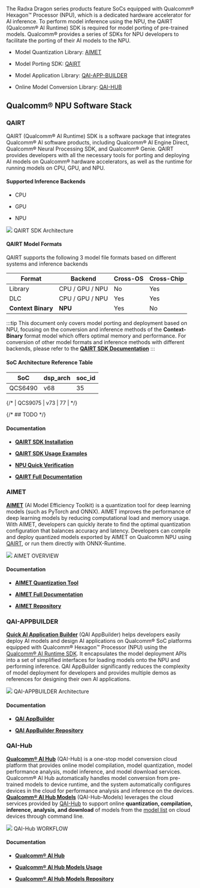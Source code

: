 The Radxa Dragon series products feature SoCs equipped with Qualcomm® Hexagon™ Processor (NPU), which is a dedicated hardware accelerator for AI inference.
To perform model inference using the NPU, the QAIRT (Qualcomm® AI Runtime) SDK is required for model porting of pre-trained models.
Qualcomm® provides a series of SDKs for NPU developers to facilitate the porting of their AI models to the NPU.

- Model Quantization Library: [AIMET](#aimet)

- Model Porting SDK: [QAIRT](#qairt)

- Model Application Library: [QAI-APP-BUILDER](#qai-appbuilder)

- Online Model Conversion Library: [QAI-HUB](#qai-hub)

## Qualcomm® NPU Software Stack

### QAIRT

QAIRT (Qualcomm® AI Runtime) SDK is a software package that integrates Qualcomm® AI software products,
including Qualcomm® AI Engine Direct, Qualcomm® Neural Processing SDK, and Qualcomm® Genie.
QAIRT provides developers with all the necessary tools for porting and deploying AI models on Qualcomm® hardware accelerators, as well as the runtime for running models on CPU, GPU, and NPU.

#### Supported Inference Backends

- CPU

- GPU

- NPU

<div style={{ textAlign: "center" }}>
  <img src="/en/img/dragon/q6a/qairt_arch.webp" style={{ width: "65%" }} />
  QAIRT SDK Architecture
</div>

#### QAIRT Model Formats

QAIRT supports the following 3 model file formats based on different systems and inference backends

| Format             | Backend         | Cross-OS | Cross-Chip |
| ------------------ | --------------- | -------- | ---------- |
| Library            | CPU / GPU / NPU | No       | Yes        |
| DLC                | CPU / GPU / NPU | Yes      | Yes        |
| **Context Binary** | **NPU**         | Yes      | No         |

:::tip
This document only covers model porting and deployment based on NPU, focusing on the conversion and inference methods of the **Context-Binary** format model which offers optimal memory and performance.
For conversion of other model formats and inference methods with different backends, please refer to the [**QAIRT SDK Documentation**](./qairt-install#complete-sdk-documentation)
:::

#### SoC Architecture Reference Table

| SoC     | dsp_arch | soc_id |
| ------- | -------- | ------ |
| QCS6490 | v68      | 35     |

{/* | QCS9075 | v73      | 77     | */}

{/* ## TODO */}

#### Documentation

- [**QAIRT SDK Installation**](./qairt-install)

- [**QAIRT SDK Usage Examples**](./qairt-usage)

- [**NPU Quick Verification**](./quick-example)

- [**QAIRT Full Documentation**](./qairt-install#complete-sdk-documentation)

### AIMET

[**AIMET**](https://github.com/quic/aimet) (AI Model Efficiency Toolkit) is a quantization tool for deep learning models (such as PyTorch and ONNX). AIMET improves the performance of deep learning models by reducing computational load and memory usage.
With AIMET, developers can quickly iterate to find the optimal quantization configuration that balances accuracy and latency. Developers can compile and deploy quantized models exported by AIMET on Qualcomm NPU using [QAIRT](./qairt-usage), or run them directly with ONNX-Runtime.

<div style={{ textAlign: "center" }}>
  <img src="/en/img/dragon/q6a/aimet_overview.webp" style={{ width: "100%" }} />
  AIMET OVERVIEW
</div>

#### Documentation

- [**AIMET Quantization Tool**](./aimet)

- [**AIMET Full Documentation**](https://quic.github.io/aimet-pages/releases/latest/index.html#)

- [**AIMET Repository**](https://github.com/quic/aimet)

### QAI-APPBUILDER

[**Quick AI Application Builder**](https://github.com/quic/ai-engine-direct-helper) (QAI AppBuilder) helps developers easily deploy AI models and design AI applications on Qualcomm® SoC platforms equipped with Qualcomm® Hexagon™ Processor (NPU) using the [Qualcomm® AI Runtime SDK](qairt-sdk#qairt).
It encapsulates the model deployment APIs into a set of simplified interfaces for loading models onto the NPU and performing inference. QAI AppBuilder significantly reduces the complexity of model deployment for developers and provides multiple demos as references for designing their own AI applications.

<div style={{ textAlign: "center" }}>
  <img
    src="/en/img/dragon/q6a/qai_app_builder_1.webp"
    style={{ width: "65%" }}
  />
  QAI-APPBUILDER Architecture
</div>

#### Documentation

- [**QAI AppBuilder**](./qai-appbuilder)

- [**QAI AppBuilder Repository**](https://github.com/quic/ai-engine-direct-helper)

### QAI-Hub

[**Qualcomm® AI Hub**](https://aihub.qualcomm.com/) (QAI-Hub) is a one-stop model conversion cloud platform that provides online model compilation, model quantization, model performance analysis, model inference, and model download services.
Qualcomm® AI Hub automatically handles model conversion from pre-trained models to device runtime, and the system automatically configures devices in the cloud for performance analysis and inference on the devices.
[**Qualcomm® AI Hub Models**](https://github.com/quic/ai-hub-models) (QAI-Hub-Models)
leverages the cloud services provided by [QAI-Hub](https://app.aihub.qualcomm.com/docs/index.html) to support online **quantization, compilation, inference, analysis, and download** of models from the [model list](qai-hub-models#model-list) on cloud devices through command line.

<div style={{ textAlign: "center" }}>
  <img src="/en/img/dragon/q6a/qai-hub.webp" style={{ width: "100%" }} />
  QAI-Hub WORKFLOW
</div>

#### Documentation

- [**Qualcomm® AI Hub**](https://app.aihub.qualcomm.com/docs/index.html)

- [**Qualcomm® AI Hub Models Usage**](qai-hub-models)

- [**Qualcomm® AI Hub Models Repository**](https://github.com/quic/ai-hub-models)
